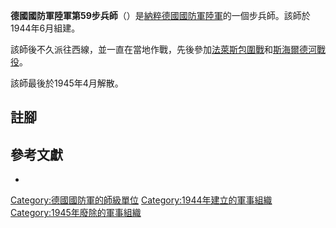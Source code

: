 {{Infobox military unit
|unit_name = 德國國防軍陸軍第59步兵師
|dates = 1944年6月至1945年4月
|image= 59th Infanterie Division.svg
|image_size = 150
|country = {{flagcountry|Nazi Germany}}
|branch = [[納粹德國陸軍|陸軍]]
|type = 
|role = [[步兵|步兵]]
|size = [[师_(军队)|師]]
|command_structure =
|garrison = 
|nickname = 
|battles =
|notable_commanders = 
|associated units = 
}}

'''德國國防軍陸軍第59步兵師'''（{{lang-de|'''59. Infanterie-Division'''}}）是[[納粹德國|納粹德國]][[德國國防軍|國防軍]][[納粹德國陸軍|陸軍]]的一個步兵師。該師於1944年6月組建{{cfn|Mitcham|y=2007}}。

該師後不久派往西線，並一直在當地作戰，先後參加[[法萊斯包圍戰|法萊斯包圍戰]]和[[斯海爾德河戰役|斯海爾德河戰役]]。

該師最後於1945年4月解散。

== 註腳 ==
{{reflist}}

== 參考文獻 ==
* {{Cite book|last=Mitcham |first=Samuel W., Jr.|author-link=Samuel W. Mitcham|title=German Order of Battle, Volume One: 1st – 290th Infantry Divisions in WWII|year=2007|publisher=Stackpole Books|location=PA; United States of America|isbn=978-0-8117-3416-5|ref={{sfnRef|Mitcham|y=2007}}}}

{{mil-stub}}
{{德國國防軍陸軍的步兵師}}
[[Category:德國國防軍的師級單位|Category:德國國防軍的師級單位]]
[[Category:1944年建立的軍事組織|Category:1944年建立的軍事組織]]
[[Category:1945年廢除的軍事組織|Category:1945年廢除的軍事組織]]